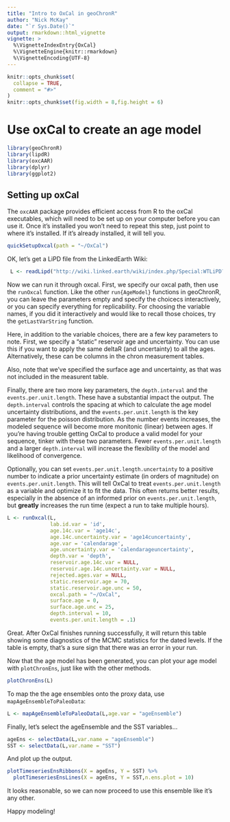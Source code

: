 ```yaml
---
title: "Intro to OxCal in geoChronR"
author: "Nick McKay"
date: "`r Sys.Date()`"
output: rmarkdown::html_vignette
vignette: >
  %\VignetteIndexEntry{OxCal}
  %\VignetteEngine{knitr::rmarkdown}
  %\VignetteEncoding{UTF-8}
---
```


```r
knitr::opts_chunk$set(
  collapse = TRUE,
  comment = "#>"
)
knitr::opts_chunk$set(fig.width = 8,fig.height = 6) 
```

# Use oxCal to create an age model 

```r
library(geoChronR)
library(lipdR)
library(oxcAAR)
library(dplyr)
library(ggplot2)
```

## Setting up oxCal

The `oxcAAR` package provides efficient access from R to the oxCal executables, which will need to be set up on your computer before you can use it. Once it's installed you won't need to repeat this step, just point to where it's installed. If it's already installed, it will tell you. 

```r
quickSetupOxcal(path = "~/OxCal")

```

OK, let's get a LiPD file from the LinkedEarth Wiki:

```r
 L <- readLipd("http://wiki.linked.earth/wiki/index.php/Special:WTLiPD?op=export&lipdid=BJ8-03-70GGC.Linsley.2010")
```


Now we can run it through oxcal. First, we specify our oxcal path, then use the `runOxcal` function. Like the other `run{AgeModel}` functions in geoChronR, you can leave the parameters empty and specify the choicecs interactively, or you can specify everything for replicability. For choosing the variable names, if you did it interactively and would like to recall those choices, try the `getLastVarString` function.

Here, in addition to the variable choices, there are a few key parameters to note. First, we specify a "static" reservoir age and uncertainty. You can use this if you want to apply the same deltaR (and uncertainty) to all the ages. Alternatively, these can be columns in the chron measurement tables. 

Also, note that we've specified the surface age and uncertainty, as that was not included in the measurent table. 

Finally, there are two more key parameters, the `depth.interval` and the `events.per.unit.length`. These have a substantial impact the output. The `depth.interval` controls the spacing at which to calculate the age model uncertainty distributions, and the `events.per.unit.length` is the key parameter for the poisson distribution. As the number events increases, the modeled sequence will become more monitonic (linear) between ages. If you're having trouble getting OxCal to produce a valid model for your sequence, tinker with these two parameters. Fewer `events.per.unit.length` and a larger `depth.interval` will increase the flexibility of the model and likelihood of convergence.

Optionally, you can set `events.per.unit.length.uncertainty` to a positive number to indicate a prior uncertainty estimate (in orders of magnitude) on `events.per.unit.length`. This will tell OxCal to treat `events.per.unit.length` as a variable and optimize it to fit the data. This often returns better results, especially in the absence of an informed prior on `events.per.unit.length`, but **greatly** increases the run time (expect a run to take multiple hours). 

```r
L <- runOxcal(L,
              lab.id.var = 'id', 
              age.14c.var = 'age14c', 
              age.14c.uncertainty.var = 'age14cuncertainty', 
              age.var = 'calendarage', 
              age.uncertainty.var = 'calendarageuncertainty', 
              depth.var = 'depth', 
              reservoir.age.14c.var = NULL, 
              reservoir.age.14c.uncertainty.var = NULL, 
              rejected.ages.var = NULL,
              static.reservoir.age = 70,
              static.reservoir.age.unc = 50,
              oxcal.path = "~/OxCal",
              surface.age = 0,
              surface.age.unc = 25,
              depth.interval = 10,
              events.per.unit.length = .1)
```

Great. After OxCal finishes running successfully, it will return this table showing some diagnostics of the MCMC statistics for the dated levels. If the table is empty, that's a sure sign that there was an error in your run. 

Now that the age model has been generated, you can plot your age model with `plotChronEns`, just like with the other methods. 

```r
plotChronEns(L)
```

To map the the age ensembles onto the proxy data, use `mapAgeEnsembleToPaleoData`:


```r
L <- mapAgeEnsembleToPaleoData(L,age.var = "ageEnsemble")
```

Finally, let's select the ageEnsemble and the SST variables...


```r
ageEns <- selectData(L,var.name = "ageEnsemble")
SST <- selectData(L,var.name = "SST")
```

And plot up the output.
```r
plotTimeseriesEnsRibbons(X = ageEns, Y = SST) %>% 
  plotTimeseriesEnsLines(X = ageEns, Y = SST,n.ens.plot = 10)
```

It looks reasonable, so we can now proceed to use this ensemble like it's any other. 

Happy modeling!




